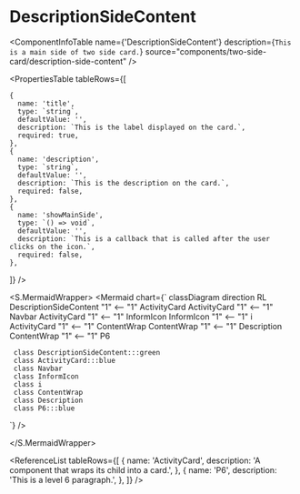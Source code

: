 

<Meta title="ApplicationModel/Components/TwoSideCard/DescriptionSideContent/docs" />

# DescriptionSideContent

<ComponentInfoTable
  name={'DescriptionSideContent'}
  description={`This is a main side of two side card.`}
  source="components/two-side-card/description-side-content"
/>

<PropertiesTable
  tableRows={[

    {
      name: 'title',
      type: `string`,
      defaultValue: '',
      description: `This is the label displayed on the card.`,
      required: true,
    },
    {
      name: 'description',
      type: `string`,
      defaultValue: '',
      description: `This is the description on the card.`,
      required: false,
    },
    {
      name: 'showMainSide',
      type: `() => void`,
      defaultValue: '',
      description: `This is a callback that is called after the user clicks on the icon.`,
      required: false,
    },

]}
/>

<S.MermaidWrapper>
<Mermaid
  chart={`
     classDiagram
     direction RL
     DescriptionSideContent "1" <-- "1" ActivityCard
     ActivityCard "1" <-- "1" Navbar
     ActivityCard "1" <-- "1" InformIcon
     InformIcon "1" <-- "1" i
     ActivityCard "1" <-- "1" ContentWrap
     ContentWrap "1" <-- "1" Description
     ContentWrap "1" <-- "1" P6

     class DescriptionSideContent:::green
     class ActivityCard:::blue
     class Navbar
     class InformIcon
     class i
     class ContentWrap
     class Description
     class P6:::blue

`}
/>

</S.MermaidWrapper>

<ReferenceList
  tableRows={[
    {
      name: 'ActivityCard',
      description: 'A component that wraps its child into a card.',
    },
    {
      name: 'P6',
      description: 'This is a level 6 paragraph.',
    },
  ]}
/>
